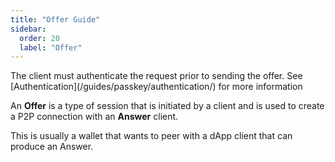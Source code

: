 ```yaml
---
title: "Offer Guide"
sidebar:
  order: 20
  label: "Offer"
---
```


<Aside>The client must authenticate the request prior to sending the offer. See [Authentication](/guides/passkey/authentication/) for more information</Aside>

An **Offer** is a type of session that is initiated by a client
and is used to create a P2P connection with an **Answer** client.

This is usually a wallet that wants to peer with a dApp client that can produce an Answer.

<LinkCard
  href="/guides/Peer%20to%20Peer/exchange"
  title="Exchange Sessions"
  description="A detailed guide on how Offer and Answer clients exchange messages."
/>
<CardGrid>
  <LinkCard
    href="/clients/browser/offer"
    title="Browser: Peer Offer"
    description="A detailed guide on using the Offer client in the browser."
  />
  <LinkCard
    href="/clients/android/offer"
    title="Android: Peer Offer"
    description="A detailed guide on using the Offer client in Android."
  />
</CardGrid>
